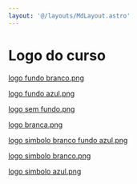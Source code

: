 ```yaml
---
layout: '@/layouts/MdLayout.astro'
---
```






Logo do curso
=============








[logo fundo branco.png](/cpt/documentos/logo-do-curso/logo-cc-arapiraca-1.png/view)


[logo fundo azul.png](/cpt/documentos/logo-do-curso/logo-cc-arapiraca-2.png/view)


[logo sem fundo.png](/cpt/documentos/logo-do-curso/logo-cc-arapiraca.png/view)


[logo branca.png](/cpt/documentos/logo-do-curso/logo-cc-branca.png/view)


[logo simbolo branco fundo azul.png](/cpt/documentos/logo-do-curso/logo-cc-simbolo-branco-fundo-azul.png/view)


[logo simbolo branco.png](/cpt/documentos/logo-do-curso/logo-cc-simbolo-branco.png/view)


[logo simbolo azul.png](/cpt/documentos/logo-do-curso/logo-cc-simbolo.png/view)









